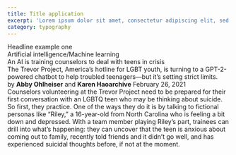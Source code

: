 ```yaml
---
title: Title application
excerpt: 'Lorem ipsum dolor sit amet, consectetur adipiscing elit, sed do eiusmod tempor incididunt ut labore et dolore magna aliqua. Praesent elementum facilisis leo vel fringilla est ullamcorper eget. At imperdiet dui accumsan sit amet nulla facilities morbi tempus.'
category: typography
---
```




<div className="f7 fw3 gray-900 pt05 code mb1">Headline example one</div>

<div className="mw-600 f5 ls-sm pb05"> <span className="fw7">Artificial intelligence</span>/Machine learning</div>
<div className="mw-600 bt b-black bw1 pt1">
<div className="f3 f2-m f1-xl fw7 black-900 mw-600 pb2">An AI is training counselors to deal with teens in crisis</div>
<div className="f5 f4-m fw5 black-900 mw-700 pb2">The Trevor Project, America’s hotline for LGBT youth, is turning to a GPT-2-powered chatbot to help troubled teenagers—but it’s setting strict limits.</div>
<div className="f5 black-900 mw-700 flex justify-between bb b-black pb1">
    <span>by <b>Abby Ohlheiser</b> and <b>Karen Haoarchive</b></span>
    <span className="f6">February 26, 2021</span>
</div>
</div>

<div className="mw-600 pt1">
Counselors volunteering at the Trevor Project need to be prepared for their first conversation with an LGBTQ 
teen who may be thinking about suicide. So first, they practice. One of the ways they do it is by talking to 
fictional personas like “Riley,” a 16-year-old from North Carolina who is feeling a bit down and depressed. 
With a team member playing Riley’s part, trainees can drill into what’s happening: they can uncover that the 
teen is anxious about coming out to family, recently told friends and it didn’t go well, and has experienced suicidal thoughts before, if not at the moment.
</div>